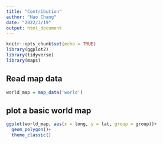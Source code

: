 ```yaml
---
title: "Contribution"
author: "Hao Chang"
date: "2022/3/19"
output: html_document
---
```


```r
knitr::opts_chunk$set(echo = TRUE)
library(ggplot2)
library(tidyverse)
library(maps)
```


## Read map data
```r
world_map = map_data('world')
```

## plot a basic world map
```r
ggplot(world_map, aes(x = long, y = lat, group = group))+
  geom_polygon()+
  theme_classic()
```



